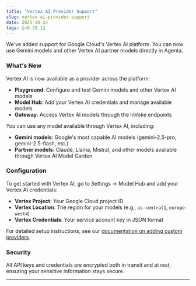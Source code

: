 ```yaml
---
title: "Vertex AI Provider Support"
slug: vertex-ai-provider-support
date: 2025-10-24
tags: [v0.58.1]
---
```



We've added support for Google Cloud's Vertex AI platform. You can now use Gemini models and other Vertex AI partner models directly in Agenta.

### What's New

Vertex AI is now available as a provider across the platform:

- **Playground**: Configure and test Gemini models and other Vertex AI models
- **Model Hub**: Add your Vertex AI credentials and manage available models
- **Gateway**: Access Vertex AI models through the InVoke endpoints

You can use any model available through Vertex AI, including:
- **Gemini models**: Google's most capable AI models (gemini-2.5-pro, gemini-2.5-flash, etc.)
- **Partner models**: Claude, Llama, Mistral, and other models available through Vertex AI Model Garden

### Configuration

To get started with Vertex AI, go to Settings → Model Hub and add your Vertex AI credentials:

- **Vertex Project**: Your Google Cloud project ID
- **Vertex Location**: The region for your models (e.g., `us-central1`, `europe-west4`)
- **Vertex Credentials**: Your service account key in JSON format

For detailed setup instructions, see our [documentation on adding custom providers](/prompt-engineering/playground/adding-custom-providers#configuring-vertex-ai).

### Security

All API keys and credentials are encrypted both in transit and at rest, ensuring your sensitive information stays secure.

---
